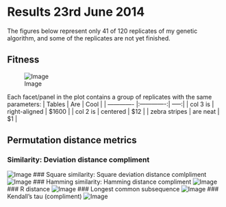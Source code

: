 Results 23rd June 2014
========================================================

The figures below represent only 41 of 120 replicates of my genetic algorithm, and some of the replicates are not yet finished.

Fitness
----
![Image](https://github.com/edwardchalstrey1/fragmented_genome_with_snps/blob/master/arabidopsis_datasets/10K_dataset4/umbrella_plot_%5B%22fits%22%5D.png?raw=true)

Each facet/panel in the plot contains a group of replicates with the same parameters:
| Tables        | Are           | Cool  |
| ------------- |:-------------:| -----:|
| col 3 is      | right-aligned | $1600 |
| col 2 is      | centered      |   $12 |
| zebra stripes | are neat      |    $1 |

Permutation distance metrics
-----

### Similarity: Deviation distance compliment
![Image](https://github.com/edwardchalstrey1/fragmented_genome_with_snps/blob/master/arabidopsis_datasets/10K_dataset4/umbrella_plot_%5B%22dev%22%5D.png?raw=true)
### Square similarity: Square deviation distance comlpliment
![Image](https://github.com/edwardchalstrey1/fragmented_genome_with_snps/blob/master/arabidopsis_datasets/10K_dataset4/umbrella_plot_%5B%22square%22%5D.png?raw=true)
### Hamming similarity: Hamming distance compliment
![Image](https://github.com/edwardchalstrey1/fragmented_genome_with_snps/blob/master/arabidopsis_datasets/10K_dataset4/umbrella_plot_%5B%22ham%22%5D.png?raw=true)
### R distance
![Image](https://github.com/edwardchalstrey1/fragmented_genome_with_snps/blob/master/arabidopsis_datasets/10K_dataset4/umbrella_plot_%5B%22r_dist%22%5D.png?raw=true)
### Longest common subsequence
![Image](https://github.com/edwardchalstrey1/fragmented_genome_with_snps/blob/master/arabidopsis_datasets/10K_dataset4/umbrella_plot_%5B%22lcs%22%5D.png?raw=true)
### Kendall's tau (compliment)
![Image](https://github.com/edwardchalstrey1/fragmented_genome_with_snps/blob/master/arabidopsis_datasets/10K_dataset4/umbrella_plot_%5B%22kt%22%5D.png?raw=true)